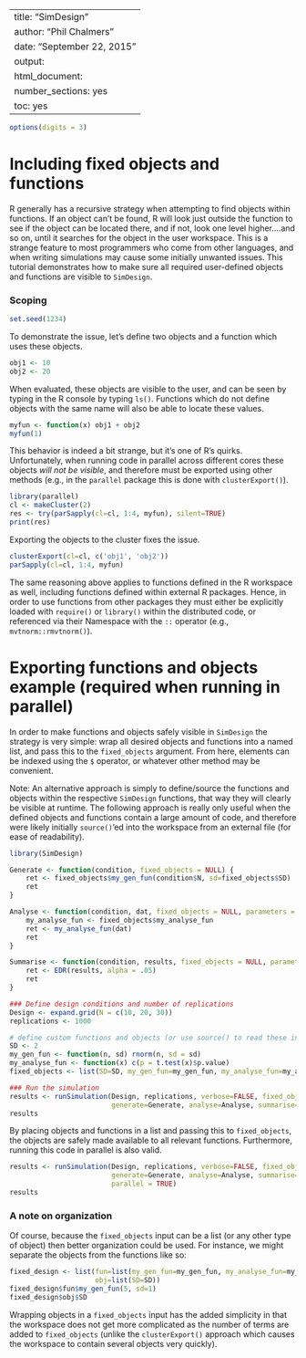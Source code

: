 %\VignetteIndexEntry{SimDesign}
%\VignetteEngine{knitr::knitr}
---
title: "SimDesign"
author: "Phil Chalmers"
date: "September 22, 2015"
output:
  html_document:
    number_sections: yes
    toc: yes
---

```r
options(digits = 3)
```

# Including fixed objects and functions

R generally has a recursive strategy when attempting to find objects within functions. If an object can't be found, R will look just outside the function to see if the object can be located there, and if not, look one level higher....and so on, until it searches for the object in the user workspace. This is a strange feature to most programmers who come from other languages, and when writing simulations may cause some initially unwanted issues. This tutorial demonstrates how to make sure all required user-defined objects and functions are visible to `SimDesign`. 

### Scoping

```r
set.seed(1234)
```

To demonstrate the issue, let's define two objects and a function which uses these objects. 

```r
obj1 <- 10
obj2 <- 20
```

When evaluated, these objects are visible to the user, and can be seen by typing in the R console by typing `ls()`. Functions which do not define objects with the same name will also be able to locate these values.

```r
myfun <- function(x) obj1 + obj2
myfun(1)
```

This behavior is indeed a bit strange, but it's one of R's quirks. Unfortunately, when running code in parallel across different cores these objects *will not be visible*, and therefore must be exported using other methods (e.g., in the `parallel` package this is done with `clusterExport()`). 

```r
library(parallel)
cl <- makeCluster(2)
res <- try(parSapply(cl=cl, 1:4, myfun), silent=TRUE)
print(res)
```

Exporting the objects to the cluster fixes the issue. 

```r
clusterExport(cl=cl, c('obj1', 'obj2'))
parSapply(cl=cl, 1:4, myfun)
```

The same reasoning above applies to functions defined in the R workspace as well, including functions defined within external R packages. Hence, in order to use functions from other packages they must either be explicitly loaded with `require()` or `library()` within the distributed code, or referenced via their Namespace with the `::` operator (e.g., `mvtnorm::rmvtnorm()`).

# Exporting functions and objects example (required when running in parallel)

In order to make functions and objects safely visible in `SimDesign` the strategy is very simple: wrap all desired objects and functions into a named list, and pass this to the `fixed_objects` argument. From here, elements can be indexed using the `$` operator, or whatever other method may be convenient.

Note: An alternative approach is simply to define/source the functions and objects within the respective `SimDesign` functions, that way they will clearly be visible at runtime. The following approach is really only useful when the defined objects and functions contain a large amount of code, and therefore were likely initially `source()`'ed into the workspace from an external file (for ease of readability).

```r
library(SimDesign)

Generate <- function(condition, fixed_objects = NULL) {
    ret <- fixed_objects$my_gen_fun(condition$N, sd=fixed_objects$SD)
    ret
}

Analyse <- function(condition, dat, fixed_objects = NULL, parameters = NULL) {
    my_analyse_fun <- fixed_objects$my_analyse_fun
    ret <- my_analyse_fun(dat)
    ret
}

Summarise <- function(condition, results, fixed_objects = NULL, parameters_list = NULL) {
    ret <- EDR(results, alpha = .05)
    ret
}

### Define design conditions and number of replications
Design <- expand.grid(N = c(10, 20, 30))
replications <- 1000

# define custom functions and objects (or use source() to read these in from an external file)
SD <- 2
my_gen_fun <- function(n, sd) rnorm(n, sd = sd)
my_analyse_fun <- function(x) c(p = t.test(x)$p.value)
fixed_objects <- list(SD=SD, my_gen_fun=my_gen_fun, my_analyse_fun=my_analyse_fun)

### Run the simulation
results <- runSimulation(Design, replications, verbose=FALSE, fixed_objects=fixed_objects,
                         generate=Generate, analyse=Analyse, summarise=Summarise, edit='none')
results
```

By placing objects and functions in a list and passing this to `fixed_objects`, the objects are safely made available to all relevant functions. Furthermore, running this code in parallel is also valid.  

```r
results <- runSimulation(Design, replications, verbose=FALSE, fixed_objects=fixed_objects,
                         generate=Generate, analyse=Analyse, summarise=Summarise, edit='none',
                         parallel = TRUE)
results
```

### A note on organization

Of course, because the `fixed_objects` input can be a list (or any other type of object) then better organization could be used. For instance, we might separate the objects from the functions like so:

```r
fixed_design <- list(fun=list(my_gen_fun=my_gen_fun, my_analyse_fun=my_analyse_fun),
                     obj=list(SD=SD))
fixed_design$fun$my_gen_fun(5, sd=1)
fixed_design$obj$SD
```

Wrapping objects in a `fixed_objects` input has the added simplicity in that the workspace does not get more complicated as the number of terms are added to `fixed_objects` (unlike the `clusterExport()` approach which causes the workspace to contain several objects very quickly).

